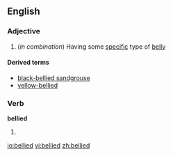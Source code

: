 ==English==

===Adjective===
{{en-adj|-}}
#(''in combination'') Having some [[specific]] type of [[belly]]

====Derived terms====
*[[black-bellied sandgrouse]]
*[[yellow-bellied]]

===Verb===
'''bellied'''
# {{past of|[[belly]]}}

[[io:bellied]]
[[vi:bellied]]
[[zh:bellied]]